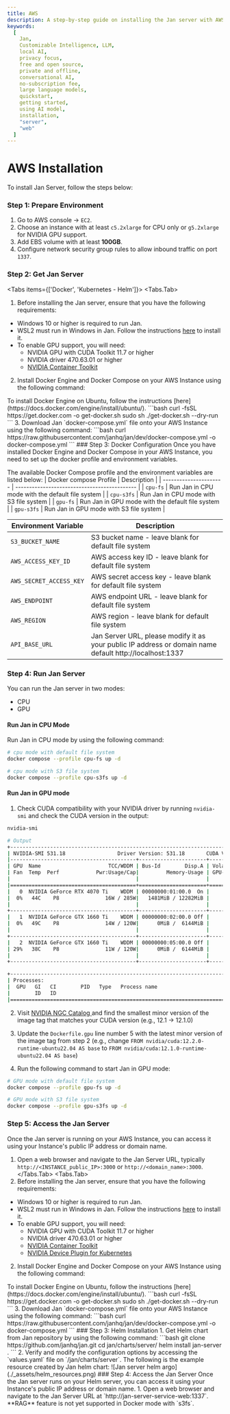```yaml
---
title: AWS
description: A step-by-step guide on installing the Jan server with AWS.
keywords:
  [
    Jan,
    Customizable Intelligence, LLM,
    local AI,
    privacy focus,
    free and open source,
    private and offline,
    conversational AI,
    no-subscription fee,
    large language models,
    quickstart,
    getting started,
    using AI model,
    installation,
    "server",
    "web"
  ]
---
```



# AWS Installation
To install Jan Server, follow the steps below:
<Steps>
### Step 1: Prepare Environment
1. Go to AWS console -> `EC2`.
2. Choose an instance with at least `c5.2xlarge` for CPU only or `g5.2xlarge` for NVIDIA GPU support.
3. Add EBS volume with at least **100GB**.
4. Configure network security group rules to allow inbound traffic on port `1337`.
### Step 2: Get Jan Server
<Tabs items={['Docker', 'Kubernetes - Helm']}>
  <Tabs.Tab>
1. Before installing the Jan server, ensure that you have the following requirements:
  - Windows 10 or higher is required to run Jan.
  - WSL2 must run in Windows in Jan. Follow the instructions [here](https://learn.microsoft.com/en-us/windows/wsl/install) to install it.
  - To enable GPU support, you will need:
    - NVIDIA GPU with CUDA Toolkit 11.7 or higher
    - NVIDIA driver 470.63.01 or higher
    - [NVIDIA Container Toolkit](https://docs.nvidia.com/datacenter/cloud-native/container-toolkit/latest/install-guide.html)

2. Install Docker Engine and Docker Compose on your AWS Instance using the following command:
<Callout type="info">
To install Docker Engine on Ubuntu, follow the instructions [here](https://docs.docker.com/engine/install/ubuntu/).
</Callout>
```bash
curl -fsSL https://get.docker.com -o get-docker.sh
sudo sh ./get-docker.sh --dry-run
```
3. Download Jan `docker-compose.yml` file onto your AWS Instance using the following command:
```bash
curl https://raw.githubusercontent.com/janhq/jan/dev/docker-compose.yml -o docker-compose.yml
```
### Step 3: Docker Configuration
Once you have installed Docker Engine and Docker Compose in your AWS Instance, you need to set up the docker profile and environment variables.

The available Docker Compose profile and the environment variables are listed below:
| Docker compose Profile | Description                                  |
| ---------------------- | -------------------------------------------- |
| `cpu-fs`               | Run Jan in CPU mode with the default file system |
| `cpu-s3fs`             | Run Jan in CPU mode with S3 file system      |
| `gpu-fs`               | Run Jan in GPU mode with the default file system |
| `gpu-s3fs`             | Run Jan in GPU mode with S3 file system      |

| Environment Variable    | Description                                                                                             |
| ----------------------- | ------------------------------------------------------------------------------------------------------- |
| `S3_BUCKET_NAME`        | S3 bucket name - leave blank for default file system                                                    |
| `AWS_ACCESS_KEY_ID`     | AWS access key ID - leave blank for default file system                                                 |
| `AWS_SECRET_ACCESS_KEY` | AWS secret access key - leave blank for default file system                                             |
| `AWS_ENDPOINT`          | AWS endpoint URL - leave blank for default file system                                                  |
| `AWS_REGION`            | AWS region - leave blank for default file system                                                        |
| `API_BASE_URL`          | Jan Server URL, please modify it as your public IP address or domain name default http://localhost:1337 |

### Step 4: Run Jan Server
You can run the Jan server in two modes:
- CPU
- GPU
#### Run Jan in CPU Mode
Run Jan in CPU mode by using the following command:

```bash
# cpu mode with default file system
docker compose --profile cpu-fs up -d

# cpu mode with S3 file system
docker compose --profile cpu-s3fs up -d
```

#### Run Jan in GPU mode

1. Check CUDA compatibility with your NVIDIA driver by running `nvidia-smi` and check the CUDA version in the output:

```bash
nvidia-smi

# Output
+---------------------------------------------------------------------------------------+
| NVIDIA-SMI 531.18                 Driver Version: 531.18       CUDA Version: 12.1     |
|-----------------------------------------+----------------------+----------------------+
| GPU  Name                      TCC/WDDM | Bus-Id        Disp.A | Volatile Uncorr. ECC |
| Fan  Temp  Perf            Pwr:Usage/Cap|         Memory-Usage | GPU-Util  Compute M. |
|                                         |                      |               MIG M. |
|=========================================+======================+======================|
|   0  NVIDIA GeForce RTX 4070 Ti    WDDM | 00000000:01:00.0  On |                  N/A |
|  0%   44C    P8               16W / 285W|   1481MiB / 12282MiB |      2%      Default |
|                                         |                      |                  N/A |
+-----------------------------------------+----------------------+----------------------+
|   1  NVIDIA GeForce GTX 1660 Ti    WDDM | 00000000:02:00.0 Off |                  N/A |
|  0%   49C    P8               14W / 120W|      0MiB /  6144MiB |      0%      Default |
|                                         |                      |                  N/A |
+-----------------------------------------+----------------------+----------------------+
|   2  NVIDIA GeForce GTX 1660 Ti    WDDM | 00000000:05:00.0 Off |                  N/A |
| 29%   38C    P8               11W / 120W|      0MiB /  6144MiB |      0%      Default |
|                                         |                      |                  N/A |
+-----------------------------------------+----------------------+----------------------+

+---------------------------------------------------------------------------------------+
| Processes:                                                                            |
|  GPU   GI   CI        PID   Type   Process name                            GPU Memory |
|        ID   ID                                                             Usage      |
|=======================================================================================|
```

2.  Visit [NVIDIA NGC Catalog ](https://catalog.ngc.nvidia.com/orgs/nvidia/containers/cuda/tags) and find the smallest minor version of the image tag that matches your CUDA version (e.g., 12.1 -> 12.1.0)

3. Update the `Dockerfile.gpu` line number 5 with the latest minor version of the image tag from step 2 (e.g., change `FROM nvidia/cuda:12.2.0-runtime-ubuntu22.04 AS base` to `FROM nvidia/cuda:12.1.0-runtime-ubuntu22.04 AS base`)

4. Run the following command to start Jan in GPU mode:

```bash
# GPU mode with default file system
docker compose --profile gpu-fs up -d

# GPU mode with S3 file system
docker compose --profile gpu-s3fs up -d
```
### Step 5: Access the Jan Server
Once the Jan server is running on your AWS Instance, you can access it using your Instance's public IP address or domain name.
1. Open a web browser and navigate to the Jan Server URL, typically `http://<INSTANCE_public_IP>:3000` or `http://<domain_name>:3000`.
  </Tabs.Tab>
  <Tabs.Tab>
1. Before installing the Jan server, ensure that you have the following requirements:
  - Windows 10 or higher is required to run Jan.
  - WSL2 must run in Windows in Jan. Follow the instructions [here](https://learn.microsoft.com/en-us/windows/wsl/install) to install it.
  - To enable GPU support, you will need:
    - NVIDIA GPU with CUDA Toolkit 11.7 or higher
    - NVIDIA driver 470.63.01 or higher
    - [NVIDIA Container Toolkit](https://docs.nvidia.com/datacenter/cloud-native/container-toolkit/latest/install-guide.html)
    - [NVIDIA Device Plugin for Kubernetes](https://github.com/NVIDIA/k8s-device-plugin)
2. Install Docker Engine and Docker Compose on your AWS Instance using the following command:
<Callout type="info">
To install Docker Engine on Ubuntu, follow the instructions [here](https://docs.docker.com/engine/install/ubuntu/).
</Callout>
```bash
curl -fsSL https://get.docker.com -o get-docker.sh
sudo sh ./get-docker.sh --dry-run
```
3. Download Jan `docker-compose.yml` file onto your AWS Instance using the following command:
```bash
curl https://raw.githubusercontent.com/janhq/jan/dev/docker-compose.yml -o docker-compose.yml
```
### Step 3: Helm Installation
1. Get Helm chart from Jan repository by using the following command:
    ```bash
      git clone https://github.com/janhq/jan.git
      cd jan/charts/server/
      helm install jan-server .
    ```
2. Verify and modify the configuration options by accessing the `values.yaml` file on `/jan/charts/server`. The following is the example resource created by Jan helm chart:
    ![Jan server helm argo](./_assets/helm_resources.png)
### Step 4: Access the Jan Server
Once the Jan server runs on your Helm server, you can access it using your Instance's public IP address or domain name.
1. Open a web browser and navigate to the Jan Server URL at `http://jan-server-service-web:1337`.
  </Tabs.Tab>
</Tabs>
<Callout type="info"> 
**RAG** feature is not yet supported in Docker mode with `s3fs`.
</Callout>
</Steps>